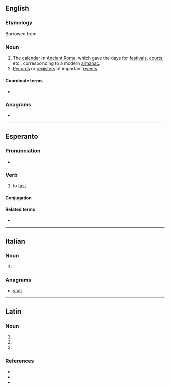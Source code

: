 ==English==

===Etymology===
Borrowed from {{bor|en|la|}}

===Noun===
{{en-plural noun}}

# The [[calendar]] in [[Ancient Rome]], which gave the days for [[festival]]s, [[court]]s, etc., corresponding to a modern [[almanac]].
# [[record|Records]] or [[register]]s of important [[event]]s.

====Coordinate terms====
* {{l|en|nefasti}}

{{Webster 1913}}

===Anagrams===
* {{anagrams|en|a=afist|Fiats|fiats}}

----

==Esperanto==

===Pronunciation===
* {{IPA|/ˈfasti/|lang=eo}}

===Verb===
{{eo-head}}

# to [[fast]]

====Conjugation====
{{eo-conj|intr=yes}}

====Related terms====
* {{l|eo|fasto}}

----

==Italian==

===Noun===
{{head|it|noun plural form|g=m}}

# {{plural of|fasto|lang=it}}

===Anagrams===
* [[sfati#Italian|sfati]]

----

==Latin==

===Noun===
{{la-noun-form|fāstī}}

# {{inflection of|fāstus||nom|p|lang=la}}
# {{inflection of|fāstus||gen|s|lang=la}}
# {{inflection of|fāstus||voc|p|lang=la}}

===References===
* {{R:L&S}}
* {{R:Gaffiot}}
* {{R:M&A}}